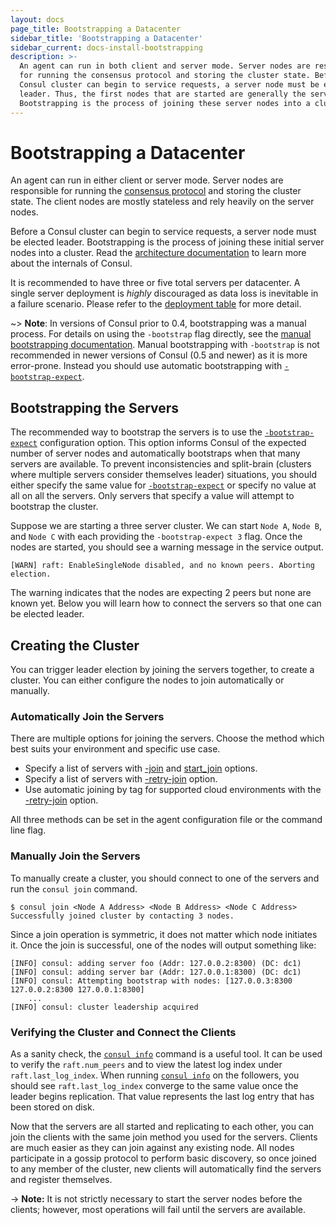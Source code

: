 ```yaml
---
layout: docs
page_title: Bootstrapping a Datacenter
sidebar_title: 'Bootstrapping a Datacenter'
sidebar_current: docs-install-bootstrapping
description: >-
  An agent can run in both client and server mode. Server nodes are responsible
  for running the consensus protocol and storing the cluster state. Before a
  Consul cluster can begin to service requests, a server node must be elected
  leader. Thus, the first nodes that are started are generally the server nodes.
  Bootstrapping is the process of joining these server nodes into a cluster.
---
```


# Bootstrapping a Datacenter

An agent can run in either client or server mode. Server nodes are responsible for running the
[consensus protocol](/docs/internals/consensus) and storing the cluster state.
The client nodes are mostly stateless and rely heavily on the server nodes.

Before a Consul cluster can begin to service requests,
a server node must be elected leader. Bootstrapping is the process
of joining these initial server nodes into a cluster. Read the
[architecture documentation](/docs/internals/architecture) to learn more about
the internals of Consul.

It is recommended to have three or five total servers per datacenter. A single server deployment is _highly_ discouraged
as data loss is inevitable in a failure scenario. Please refer to the
[deployment table](/docs/internals/consensus#deployment-table) for more detail.

~> **Note**: In versions of Consul prior to 0.4, bootstrapping was a manual process. For details on using the `-bootstrap` flag directly, see the
[manual bootstrapping documentation](/docs/install/bootstrapping#manually-join-the-servers).
Manual bootstrapping with `-bootstrap` is not recommended in
newer versions of Consul (0.5 and newer) as it is more error-prone.
Instead you should use automatic bootstrapping
with [`-bootstrap-expect`](/docs/agent/options#_bootstrap_expect).

## Bootstrapping the Servers

The recommended way to bootstrap the servers is to use the [`-bootstrap-expect`](/docs/agent/options#_bootstrap_expect)
configuration option. This option informs Consul of the expected number of
server nodes and automatically bootstraps when that many servers are available. To prevent
inconsistencies and split-brain (clusters where multiple servers consider
themselves leader) situations, you should either specify the same value for
[`-bootstrap-expect`](/docs/agent/options#_bootstrap_expect)
or specify no value at all on all the servers. Only servers that specify a value will attempt to bootstrap the cluster.

Suppose we are starting a three server cluster. We can start `Node A`, `Node B`, and `Node C` with each
providing the `-bootstrap-expect 3` flag. Once the nodes are started, you should see a warning message in the service output.

```text
[WARN] raft: EnableSingleNode disabled, and no known peers. Aborting election.
```

The warning indicates that the nodes are expecting 2 peers but none are known yet. Below you will learn how to connect the servers so that one can be
elected leader.

## Creating the Cluster

You can trigger leader election by joining the servers together, to create a cluster. You can either configure the nodes to join automatically or manually.

### Automatically Join the Servers

There are multiple options for joining the servers. Choose the method which best suits your environment and specific use case.

- Specify a list of servers with
  [-join](/docs/agent/options#_join) and
  [start_join](/docs/agent/options#start_join)
  options.
- Specify a list of servers with [-retry-join](/docs/agent/options#_retry_join) option.
- Use automatic joining by tag for supported cloud environments with the [-retry-join](/docs/agent/options#_retry_join) option.

All three methods can be set in the agent configuration file or
the command line flag.

### Manually Join the Servers

To manually create a cluster, you should connect to one of the servers
and run the `consul join` command.

```shell
$ consul join <Node A Address> <Node B Address> <Node C Address>
Successfully joined cluster by contacting 3 nodes.
```

Since a join operation is symmetric, it does not matter which node initiates it. Once the join is successful, one of the nodes will output something like:

```text
[INFO] consul: adding server foo (Addr: 127.0.0.2:8300) (DC: dc1)
[INFO] consul: adding server bar (Addr: 127.0.0.1:8300) (DC: dc1)
[INFO] consul: Attempting bootstrap with nodes: [127.0.0.3:8300 127.0.0.2:8300 127.0.0.1:8300]
    ...
[INFO] consul: cluster leadership acquired
```

### Verifying the Cluster and Connect the Clients

As a sanity check, the [`consul info`](/docs/commands/info) command
is a useful tool. It can be used to verify the `raft.num_peers`
and to view the latest log index under `raft.last_log_index`. When
running [`consul info`](/docs/commands/info) on the followers, you
should see `raft.last_log_index` converge to the same value once the
leader begins replication. That value represents the last log entry that
has been stored on disk.

Now that the servers are all started and replicating to each other, you can
join the clients with the same join method you used for the servers.
Clients are much easier as they can join against any existing node. All nodes participate in a gossip
protocol to perform basic discovery, so once joined to any member of the
cluster, new clients will automatically find the servers and register
themselves.

-> **Note:** It is not strictly necessary to start the server nodes before the clients; however, most operations will fail until the servers are available.
